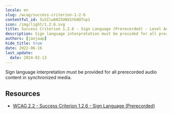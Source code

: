```yaml
---
locale: en
slug: /wcag/success-criterion-1-2-6
contentful_id: 5uSIlw6NZIUNXStk0QTnp1
icon: /img/light/1.2.6.svg
title: Success Criterion 1.2.6 - Sign Language (Prerecorded) - Level AAA
description: Sign language interpretation must be provided for all prerecorded audio content in synchronized media.
authors: [janjaap]
hide_title: true
date: 2022-06-16
last_update:
  date: 2024-02-13
---
```


<Hero
  title="Sign Language (Prerecorded)"
  image="/img/light/1.2.6.svg"
  alt="WCAG 1.2.6 icon"
  prefix="Success Criterion 1.2.6"
  suffix="Level AAA"
/>

Sign language interpretation must be provided for all prerecorded audio content in synchronized media.

## Resources

- [WCAG 2.2 - Success Criterion 1.2.6 - Sign Language (Prerecorded)](https://www.w3.org/TR/WCAG22/#sign-language-prerecorded)
